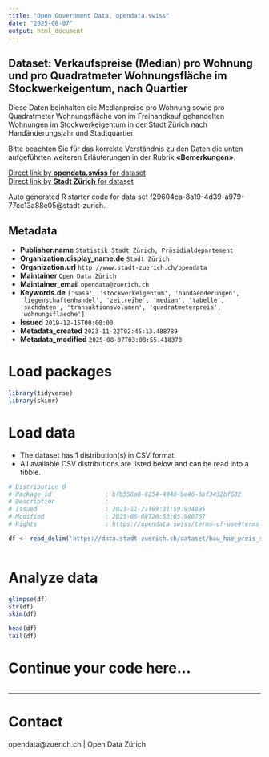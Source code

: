 ```yaml
---
title: "Open Government Data, opendata.swiss"
date: "2025-08-07"
output: html_document
---
```


## Dataset: Verkaufspreise (Median) pro Wohnung und pro Quadratmeter Wohnungsfläche im Stockwerkeigentum, nach Quartier


Diese Daten beinhalten die Medianpreise pro Wohnung sowie pro Quadratmeter Wohnungsfläche von im Freihandkauf gehandelten Wohnungen im Stockwerkeigentum in der Stadt Zürich nach Handänderungsjahr und Stadtquartier.

Bitte beachten Sie für das korrekte Verständnis zu den Daten die unten aufgeführten weiteren Erläuterungen in der Rubrik **«Bemerkungen»**.



[Direct link by **opendata.swiss** for dataset](https://opendata.swiss/de/dataset/verkaufspreise-median-pro-wohnung-und-pro-quadratmeter-wohnungsflache-im-stockwerkeigentum-2009-1)<br>
[Direct link by **Stadt Zürich** for dataset](https://data.stadt-zuerich.ch/dataset/bau_hae_preis_stockwerkeigentum_stadtquartier_od5157)

Auto generated R starter code for data set f29604ca-8a19-4d39-a979-77cc13a88e05@stadt-zurich.

## Metadata

- **Publisher.name** `Statistik Stadt Zürich, Präsidialdepartement`
- **Organization.display_name.de** `Stadt Zürich`
- **Organization.url** `http://www.stadt-zuerich.ch/opendata`
- **Maintainer** `Open Data Zürich`
- **Maintainer_email** `opendata@zuerich.ch`
- **Keywords.de** `['sasa', 'stockwerkeigentum', 'handaenderungen', 'liegenschaftenhandel', 'zeitreihe', 'median', 'tabelle', 'sachdaten', 'transaktionsvolumen', 'quadratmeterpreis', 'wohnungsflaeche']`
- **Issued** `2019-12-15T00:00:00`
- **Metadata_created** `2023-11-22T02:45:13.488789`
- **Metadata_modified** `2025-08-07T03:08:55.418370`


# Load packages

```r

library(tidyverse)
library(skimr)

```

# Load data

-   The dataset has 1 distribution(s) in CSV format.
-   All available CSV distributions are listed below and can be read into a tibble.

```r

# Distribution 0
# Package_id               : bfb556a8-6254-4940-be46-5bf3432bf632
# Description              : 
# Issued                   : 2023-11-21T09:31:59.934895
# Modified                 : 2025-06-08T20:53:05.980767
# Rights                   : https://opendata.swiss/terms-of-use#terms_open

df <- read_delim('https://data.stadt-zuerich.ch/dataset/bau_hae_preis_stockwerkeigentum_stadtquartier_od5157/download/BAU515OD5157.csv')



```

# Analyze data

```r

glimpse(df)
str(df)
skim(df)

head(df)
tail(df)

```

# Continue your code here...

```r

```

------------------------------------------------------------------------

# Contact

opendata@zuerich.ch | Open Data Zürich
